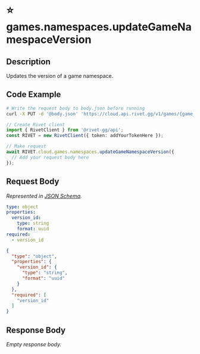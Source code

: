 
# ⭐️ games.namespaces.updateGameNamespaceVersion

## Description

Updates the version of a game namespace.


## Code Example

<CodeGroup title='Request' tag='PUT' label='https://cloud.api.rivet.gg/v1/games/{game_id}/namespaces/{namespace_id}/version'>

```bash {{ title: 'cURL' }}
# Write the request body to body.json before running
curl -X PUT -d '@body.json' 'https://cloud.api.rivet.gg/v1/games/{game_id}/namespaces/{namespace_id}/version'
```

```ts
// Create Rivet client
import { RivetClient } from '@rivet-gg/api';
const RIVET = new RivetClient({ token: addYourTokenHere });

// Make request
await RIVET.cloud.games.namespaces.updateGameNamespaceVersion({
  // Add your request body here
});
```

</CodeGroup>


## Request Body

_Represented in [JSON Schema](https://json-schema.org/)._

<CodeGroup title='Request'>

```yaml
type: object
properties:
  version_id:
    type: string
    format: uuid
required:
  - version_id

```

```json
{
  "type": "object",
  "properties": {
    "version_id": {
      "type": "string",
      "format": "uuid"
    }
  },
  "required": [
    "version_id"
  ]
}
```

</CodeGroup>


## Response Body

_Empty response body._
